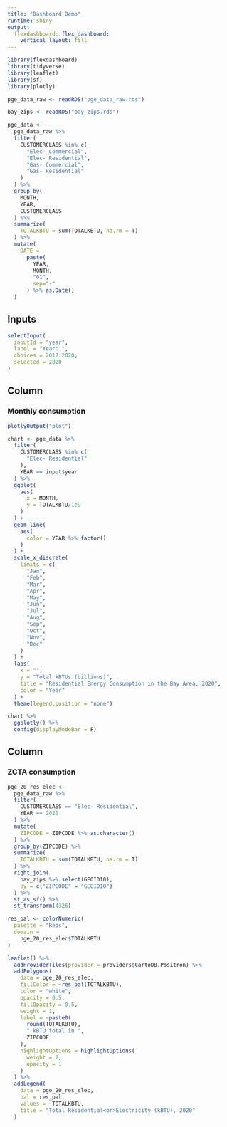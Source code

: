 ```yaml
---
title: "Dashboard Demo"
runtime: shiny
output: 
  flexdashboard::flex_dashboard:
    vertical_layout: fill
---
```


```r
library(flexdashboard)
library(tidyverse)
library(leaflet)
library(sf)
library(plotly)

pge_data_raw <- readRDS("pge_data_raw.rds")

bay_zips <- readRDS("bay_zips.rds")

pge_data <-
  pge_data_raw %>% 
  filter(
    CUSTOMERCLASS %in% c(
      "Elec- Commercial",
      "Elec- Residential",
      "Gas- Commercial",
      "Gas- Residential"
    )
  ) %>% 
  group_by(
    MONTH, 
    YEAR, 
    CUSTOMERCLASS
  ) %>% 
  summarize(
    TOTALKBTU = sum(TOTALKBTU, na.rm = T)
  ) %>% 
  mutate(
    DATE = 
      paste(
        YEAR,
        MONTH, 
        "01",
        sep="-"
      ) %>% as.Date()
  )
```

Inputs {.sidebar}
-------------------------------------
```r
selectInput(
  inputId = "year",
  label = "Year: ",
  choices = 2017:2020,
  selected = 2020
)
```

Column
-------------------------------------

### Monthly consumption

```r
plotlyOutput("plot")
```

```r
chart <- pge_data %>% 
  filter(
    CUSTOMERCLASS %in% c(
      "Elec- Residential"
    ),
    YEAR == input$year
  ) %>% 
  ggplot(
    aes(
      x = MONTH,
      y = TOTALKBTU/1e9
    )
  ) +
  geom_line(
    aes(
      color = YEAR %>% factor()
    )
  ) +
  scale_x_discrete(
    limits = c(
      "Jan",
      "Feb",
      "Mar",
      "Apr",
      "May",
      "Jun",
      "Jul",
      "Aug",
      "Sep",
      "Oct",
      "Nov",
      "Dec"
    )
  ) +
  labs(
    x = "",
    y = "Total kBTUs (billions)",
    title = "Residential Energy Consumption in the Bay Area, 2020",
    color = "Year"
  ) + 
  theme(legend.position = "none")

chart %>% 
  ggplotly() %>% 
  config(displayModeBar = F)
```

Column
-------------------------------------

### ZCTA consumption

```r
pge_20_res_elec <-
  pge_data_raw %>% 
  filter(
    CUSTOMERCLASS == "Elec- Residential",
    YEAR == 2020
  ) %>% 
  mutate(
    ZIPCODE = ZIPCODE %>% as.character()
  ) %>% 
  group_by(ZIPCODE) %>% 
  summarize(
    TOTALKBTU = sum(TOTALKBTU, na.rm = T)
  ) %>% 
  right_join(
    bay_zips %>% select(GEOID10),
    by = c("ZIPCODE" = "GEOID10")
  ) %>% 
  st_as_sf() %>% 
  st_transform(4326)

res_pal <- colorNumeric(
  palette = "Reds",
  domain = 
    pge_20_res_elec$TOTALKBTU
)

leaflet() %>% 
  addProviderTiles(provider = providers$CartoDB.Positron) %>% 
  addPolygons(
    data = pge_20_res_elec,
    fillColor = ~res_pal(TOTALKBTU),
    color = "white",
    opacity = 0.5,
    fillOpacity = 0.5,
    weight = 1,
    label = ~paste0(
      round(TOTALKBTU), 
      " kBTU total in ",
      ZIPCODE
    ),
    highlightOptions = highlightOptions(
      weight = 2,
      opacity = 1
    )
  ) %>% 
  addLegend(
    data = pge_20_res_elec,
    pal = res_pal,
    values = ~TOTALKBTU,
    title = "Total Residential<br>Electricity (kBTU), 2020"
  )
```